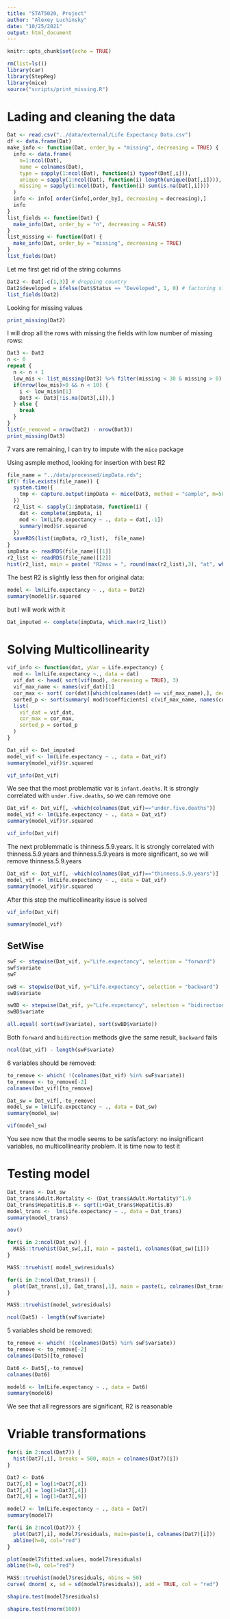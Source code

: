 ```yaml
---
title: "STAT5020, Project"
author: "Alexey Luchinsky"
date: "10/25/2021"
output: html_document
---
```


```r
knitr::opts_chunk$set(echo = TRUE)
```

```r
rm(list=ls())
library(car)
library(StepReg)
library(mice)
source("scripts/print_missing.R")
```


# Lading and cleaning the data

```r
Dat <- read.csv("../data/external/Life Expectancy Data.csv")
df <- data.frame(Dat)
make_info <- function(Dat, order_by = "missing", decreasing = TRUE) {
  info <- data.frame(
    n=1:ncol(Dat), 
    name = colnames(Dat), 
    type = sapply(1:ncol(Dat), function(i) typeof(Dat[,i])),
    unique = sapply(1:ncol(Dat), function(i) length(unique(Dat[,i]))),
    missing = sapply(1:ncol(Dat), function(i) sum(is.na(Dat[,i])))
  )
  info <- info[ order(info[,order_by], decreasing = decreasing),]
  info
}
list_fields <- function(Dat) {
  make_info(Dat, order_by = "n", decreasing = FALSE)
}
list_missing <- function(Dat) {
  make_info(Dat, order_by = "missing", decreasing = TRUE)
}
list_fields(Dat)
```

Let me first get rid of the string columns

```r
Dat2 <- Dat[-c(1,3)] # dropping country
Dat2$developed = ifelse(Dat$Status == "Developed", 1, 0) # factoring status
list_fields(Dat2)
```

Looking for missing values

```r
print_missing(Dat2)
```

I will drop all the rows with missing the fields with low number of missing rows:

```r
Dat3 <- Dat2
n <- 0
repeat {
  n <- n + 1
  low_mis <- list_missing(Dat3) %>% filter(missing < 30 & missing > 0)
  if(nrow(low_mis)>0 && n < 10) {
    i <- low_mis$n[1]
    Dat3 <- Dat3[!is.na(Dat3[,i]),]
  } else {
    break
  }
}
list(n_removed = nrow(Dat2) - nrow(Dat3))
print_missing(Dat3)
```

7 vars are remaining, I can try to impute with the `mice` package

Using asmple method, looking for insertion with best R2

```r
file_name = "../data/processed/impData.rds";
if(! file.exists(file_name)) {
  system.time({
    tmp <- capture.output(impData <- mice(Dat3, method = "sample", m=500, seed = 456))
  })
  r2_list <- sapply(1:impData$m, function(i) {
    dat <- complete(impData, i)
    mod <- lm(Life.expectancy ~ ., data = dat[,-1])
    summary(mod)$r.squared
  })
  saveRDS(list(impData, r2_list),  file_name)
}
impData <- readRDS(file_name)[[1]]
r2_list <- readRDS(file_name)[[2]]
hist(r2_list, main = paste( "R2max = ", round(max(r2_list),3), "at", which.max(r2_list)))
```



The best R2 is slightly less then for original data:

```r
model <- lm(Life.expectancy ~ ., data = Dat2)
summary(model)$r.squared
```

but I will work with it

```r
Dat_imputed <- complete(impData, which.max(r2_list))
```


# Solving Multicollinearity



```r
vif_info <- function(dat, yVar = Life.expectancy) {
  mod <- lm(Life.expectancy ~., data = dat)
  vif_dat <- head( sort(vif(mod), decreasing = TRUE), 3)
  vif_max_name <- names(vif_dat)[1]
  cor_max <- sort( cor(dat)[which(colnames(dat) == vif_max_name),], decreasing = TRUE )[2:4]
  sorted_p <- sort(summary( mod)$coefficients[ c(vif_max_name, names(cor_max)), 4], decreasing = TRUE)
  list(
    vif_dat = vif_dat,
    cor_max = cor_max,
    sorted_p = sorted_p
  )
}
```

```r
Dat_vif <- Dat_imputed
model_vif <- lm(Life.expectancy ~ ., data = Dat_vif)
summary(model_vif)$r.squared
```


```r
vif_info(Dat_vif)
```

We see that the most problematic var is `infant.deaths`. It is strongly correlated with `under.five.deaths`, so we can remove one

```r
Dat_vif <- Dat_vif[, -which(colnames(Dat_vif)=="under.five.deaths")]
model_vif <- lm(Life.expectancy ~ ., data = Dat_vif)
summary(model_vif)$r.squared
```


```r
vif_info(Dat_vif)
```

The next problemmatic is thinness.5.9.years. It is strongly correlated with thinness.5.9.years and thinness.5.9.years is more significant, so we will remove thinness.5.9.years

```r
Dat_vif <- Dat_vif[, -which(colnames(Dat_vif)=="thinness.5.9.years")]
model_vif <- lm(Life.expectancy ~ ., data = Dat_vif)
summary(model_vif)$r.squared
```

After this step the multicollinearity issue is solved

```r
vif_info(Dat_vif)
```

```r
summary(model_vif)
```


## SetWise

```r
swF <- stepwise(Dat_vif, y="Life.expectancy", selection = "forward")
swF$variate
swF
```

```r
swB <- stepwise(Dat_vif, y="Life.expectancy", selection = "backward")
swB$variate
```

```r
swBD <- stepwise(Dat_vif, y="Life.expectancy", selection = "bidirection")
swBD$variate
```

```r
all.equal( sort(swF$variate), sort(swBD$variate))
```

Both `forward` and `bidirection` methods give the same result, `backward` fails

```r
ncol(Dat_vif) - length(swF$variate)
```

6 variables should be removed:

```r
to_remove <- which( !(colnames(Dat_vif) %in% swF$variate))
to_remove <- to_remove[-2]
colnames(Dat_vif)[to_remove]
```

```r
Dat_sw = Dat_vif[,-to_remove]
model_sw = lm(Life.expectancy ~ ., data = Dat_sw)
summary(model_sw)
```

```r
vif(model_sw)
```


You see now that the modle seems to be satisfactory: no insignificant variables, no multicollinearity problem. It is time now to test it

# Testing model

```r
Dat_trans <- Dat_sw
Dat_trans$Adult.Mortality <- (Dat_trans$Adult.Mortality)^1.9
Dat_trans$Hepatitis.B <- sqrt(1+Dat_trans$Hepatitis.B)
model_trans <-  lm(Life.expectancy ~ ., data = Dat_trans)
summary(model_trans)
```

```r
aov()
```


```r
for(i in 2:ncol(Dat_sw)) {
  MASS::truehist(Dat_sw[,i], main = paste(i, colnames(Dat_sw)[i]))
}
```


```r
MASS::truehist( model_sw$residuals)
```




```r
for(i in 2:ncol(Dat_trans)) {
  plot(Dat_trans[,i], Dat_trans[,1], main = paste(i, colnames(Dat_trans)[i]))
}
```




```r
MASS::truehist(model_sw$residuals)
```


```r
ncol(Dat5) - length(swF$variate)
```

5 variables shold be removed:

```r
to_remove <- which( !(colnames(Dat5) %in% swF$variate))
to_remove <- to_remove[-2]
colnames(Dat5)[to_remove]
```


```r
Dat6 <- Dat5[,-to_remove]
colnames(Dat6)
```

```r
model6 <- lm(Life.expectancy ~ ., data = Dat6)
summary(model6)
```

We see that all regressors are significant, R2 is reasonable

# Vriable transformations

```r
for(i in 2:ncol(Dat7)) {
  hist(Dat7[,i], breaks = 500, main = colnames(Dat7)[i])
}
```


```r
Dat7 <- Dat6
Dat7[,8] = log(1+Dat7[,8])
Dat7[,4] = log(1+Dat7[,4])
Dat7[,9] = log(1+Dat7[,9])
```






```r
model7 <- lm(Life.expectancy ~ ., data = Dat7)
summary(model7)
```

```r
for(i in 2:ncol(Dat7)) {
  plot(Dat7[,i], model7$residuals, main=paste(i, colnames(Dat7)[i]))
  abline(h=0, col="red")
}
```
```r
plot(model7$fitted.values, model7$residuals)
abline(h=0, col="red")
```


```r
MASS::truehist(model7$residuals, nbins = 50)
curve( dnorm( x, sd = sd(model7$residuals)), add = TRUE, col = "red")
```

```r
shapiro.test(model7$residuals)
```

```r
shapiro.test(rnorm(100))
```

